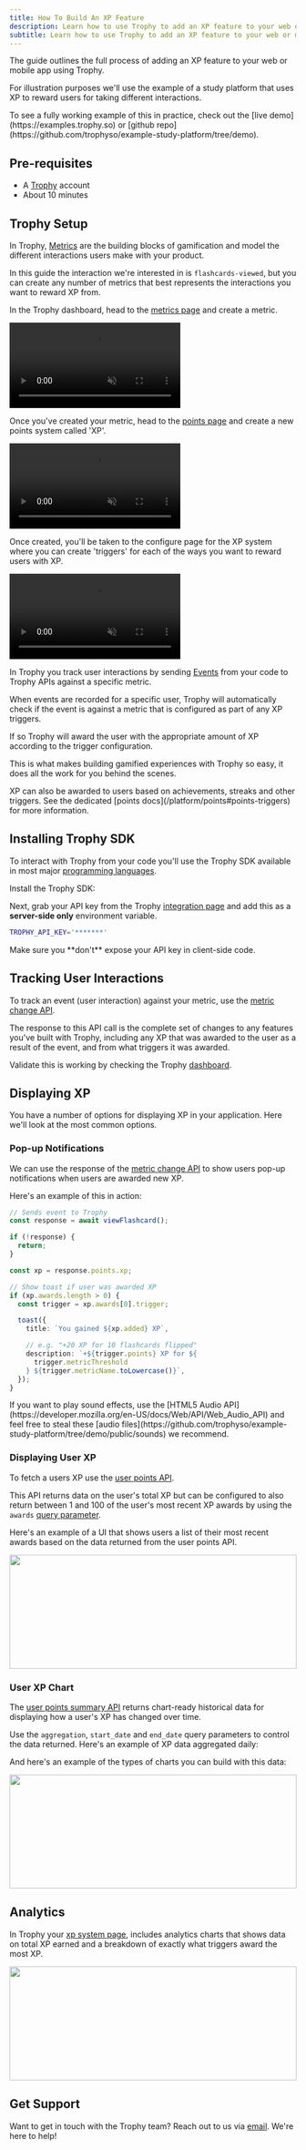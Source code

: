 ```yaml
---
title: How To Build An XP Feature
description: Learn how to use Trophy to add an XP feature to your web or mobile app.
subtitle: Learn how to use Trophy to add an XP feature to your web or mobile app.
---
```



The guide outlines the full process of adding an XP feature to your web or mobile app using Trophy.

For illustration purposes we'll use the example of a study platform that uses XP to reward users for taking different interactions.

<Tip>
  To see a fully working example of this in practice, check out the [live
  demo](https://examples.trophy.so) or [github
  repo](https://github.com/trophyso/example-study-platform/tree/demo).
</Tip>

## Pre-requisites

- A [Trophy](https://app.trophy.so/sign-up) account
- About 10 minutes

## Trophy Setup

In Trophy, [Metrics](/platform/metrics) are the building blocks of gamification and model the different interactions users make with your product.

In this guide the interaction we're interested in is `flashcards-viewed`, but you can create any number of metrics that best represents the interactions you want to reward XP from.

In the Trophy dashboard, head to the [metrics page](https://app.trophy.so/metrics) and create a metric.

<Frame>
  <video
    autoPlay
    muted
    loop
    playsInline
    className="w-full aspect-video"
    src="../assets/guides/achievements-feature/create_new_metric.mp4"
  ></video>
</Frame>

Once you've created your metric, head to the [points page](https://app.trophy.so/points) and create a new points system called 'XP'.

<Frame>
  <video
    autoPlay
    muted
    loop
    playsInline
    className="w-full aspect-video"
    src="../assets/guides/xp-feature/create_system.mp4"
  ></video>
</Frame>

Once created, you'll be taken to the configure page for the XP system where you can create 'triggers' for each of the ways you want to reward users with XP.

<Frame>
  <video
    autoPlay
    muted
    loop
    playsInline
    className="w-full aspect-video"
    src="../assets/guides/xp-feature/create_trigger.mp4"
  ></video>
</Frame>

In Trophy you track user interactions by sending [Events](/platform/events) from your code to Trophy APIs against a specific metric.

When events are recorded for a specific user, Trophy will automatically check if the event is against a metric that is configured as part of any XP triggers.

If so Trophy will award the user with the appropriate amount of XP according to the trigger configuration.

This is what makes building gamified experiences with Trophy so easy, it does all the work for you behind the scenes.

<Tip>
  XP can also be awarded to users based on achievements, streaks and other
  triggers. See the dedicated [points docs](/platform/points#points-triggers)
  for more information.
</Tip>

## Installing Trophy SDK

To interact with Trophy from your code you'll use the Trophy SDK available in most major [programming languages](/api-reference/client-libraries).

Install the Trophy SDK:

<SDKInstallCommand />

Next, grab your API key from the Trophy [integration page](https://app.trophy.so/integration) and add this as a **server-side only** environment variable.

```bash
TROPHY_API_KEY='*******'
```

<Warning>
  Make sure you **don't** expose your API key in client-side code.
</Warning>

## Tracking User Interactions

To track an event (user interaction) against your metric, use the [metric change API](/api-reference/endpoints/metrics/send-a-metric-change-event).

<MetricChangeRequestBlock />

The response to this API call is the complete set of changes to any features you've built with Trophy, including any XP that was awarded to the user as a result of the event, and from what triggers it was awarded.

<MetricChangeResponseBlock />

Validate this is working by checking the Trophy [dashboard](https://app.trophy.so).

## Displaying XP

You have a number of options for displaying XP in your application. Here we'll look at the most common options.

### Pop-up Notifications

We can use the response of the [metric change API](/api-reference/endpoints/metrics/send-a-metric-change-event) to show users pop-up notifications when users are awarded new XP.

Here's an example of this in action:

```ts XP Pop-ups
// Sends event to Trophy
const response = await viewFlashcard();

if (!response) {
  return;
}

const xp = response.points.xp;

// Show toast if user was awarded XP
if (xp.awards.length > 0) {
  const trigger = xp.awards[0].trigger;

  toast({
    title: `You gained ${xp.added} XP`,

    // e.g. "+20 XP for 10 flashcards flipped"
    description: `+${trigger.points} XP for ${
      trigger.metricThreshold
    } ${trigger.metricName.toLowercase()}`,
  });
}
```

<Tip>
  If you want to play sound effects, use the [HTML5 Audio
  API](https://developer.mozilla.org/en-US/docs/Web/API/Web_Audio_API) and feel
  free to steal these [audio
  files](https://github.com/trophyso/example-study-platform/tree/demo/public/sounds)
  we recommend.
</Tip>

### Displaying User XP

To fetch a users XP use the [user points API](/api-reference/endpoints/users/get-a-users-points).

<UserPointsRequest />

This API returns data on the user's total XP but can be configured to also return between 1 and 100 of the user's most recent XP awards by using the `awards` [query parameter](/api-reference/endpoints/users/get-a-users-points#parameter-awards).

<UserPointsResponse />

Here's an example of a UI that shows users a list of their most recent awards based on the data returned from the user points API.

<Frame>
  <img
    height="200"
    width="100%"
    noZoom
    src="../assets/guides/xp-feature/awards.png"
  />
</Frame>

### User XP Chart

The [user points summary API](/api-reference/endpoints/users/get-a-users-points-summary) returns chart-ready historical data for displaying how a user's XP has changed over time.

<UserPointsEventSummaryRequest />

Use the `aggregation`, `start_date` and `end_date` query parameters to control the data returned. Here's an example of XP data aggregated daily:

<UserPointsEventSummaryResponse />

And here's an example of the types of charts you can build with this data:

<Frame>
  <img
    height="200"
    width="100%"
    noZoom
    src="../assets/guides/xp-feature/chart.png"
  />
</Frame>

## Analytics

In Trophy your [xp system page](https://app.trophy.so/points), includes analytics charts that shows data on total XP earned and a breakdown of exactly what triggers award the most XP.

<Frame>
  <img
    height="200"
    width="100%"
    noZoom
    src="../assets/guides/xp-feature/analytics.png"
  />
</Frame>

## Get Support

Want to get in touch with the Trophy team? Reach out to us via [email](mailto:support@trophy.so). We're here to help!

